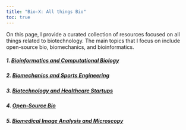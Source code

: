 ---
title: "Bio-X: All things Bio"
toc: true
---

On this page, I provide a curated collection of resources focused on all things related to biotechnology. The main topics that I focus on include open-source bio, biomechanics, and bioinformatics.

##### 1. [Bioinformatics and Computational Biology](bioinf.qmd)

##### 2. [Biomechanics and Sports Engineering](biomech_sports_be.qmd)

##### 3. [Biotechnology and Healthcare Startups](biotech_startup.qmd)

##### 4. [Open-Source Bio](opensource_bio.qmd)

##### 5. [Biomedical Image Analysis and Microscopy](biomed_image_microscopy.qmd)
